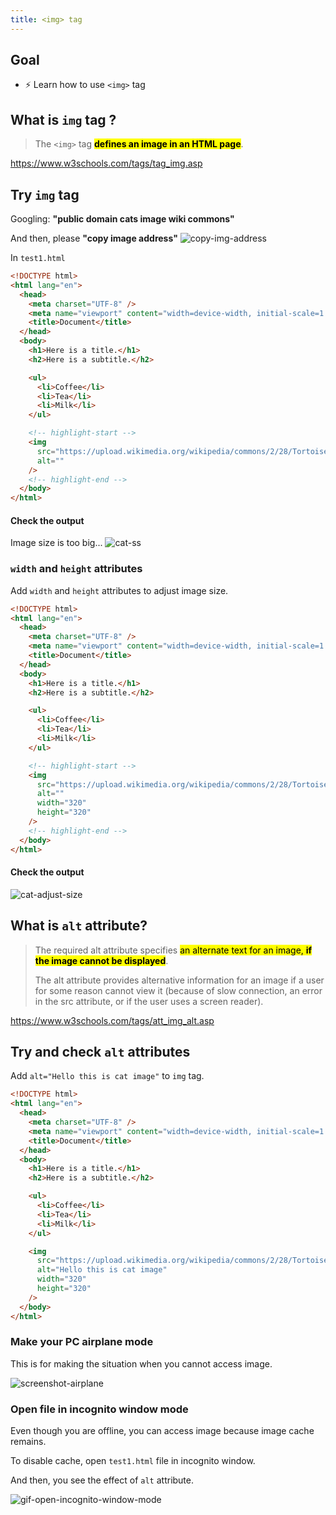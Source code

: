 ```yaml
---
title: <img> tag
---
```


## Goal

- ⚡ Learn how to use `<img>` tag

## What is `img` tag ?

> The `<img>` tag <mark>**defines an image in an HTML page**</mark>.

https://www.w3schools.com/tags/tag_img.asp

## Try `img` tag

Googling: **"public domain cats image wiki commons"**

And then, please **"copy image address"**
![copy-img-address](https://storage.googleapis.com/coderhackers-assets/docs/img/20200512_073526.gif)

In `test1.html`

```html title="test1.html"
<!DOCTYPE html>
<html lang="en">
  <head>
    <meta charset="UTF-8" />
    <meta name="viewport" content="width=device-width, initial-scale=1.0" />
    <title>Document</title>
  </head>
  <body>
    <h1>Here is a title.</h1>
    <h2>Here is a subtitle.</h2>

    <ul>
      <li>Coffee</li>
      <li>Tea</li>
      <li>Milk</li>
    </ul>

    <!-- highlight-start -->
    <img
      src="https://upload.wikimedia.org/wikipedia/commons/2/28/Tortoiseshell_she-cat.JPG"
      alt=""
    />
    <!-- highlight-end -->
  </body>
</html>
```

#### Check the output

Image size is too big...
![cat-ss](https://storage.googleapis.com/coderhackers-assets/docs/img/2020-05-12-07-33-14.png)

### `width` and `height` attributes

Add `width` and `height` attributes to adjust image size.

```html title="test1.html"
<!DOCTYPE html>
<html lang="en">
  <head>
    <meta charset="UTF-8" />
    <meta name="viewport" content="width=device-width, initial-scale=1.0" />
    <title>Document</title>
  </head>
  <body>
    <h1>Here is a title.</h1>
    <h2>Here is a subtitle.</h2>

    <ul>
      <li>Coffee</li>
      <li>Tea</li>
      <li>Milk</li>
    </ul>

    <!-- highlight-start -->
    <img
      src="https://upload.wikimedia.org/wikipedia/commons/2/28/Tortoiseshell_she-cat.JPG"
      alt=""
      width="320"
      height="320"
    />
    <!-- highlight-end -->
  </body>
</html>
```

#### Check the output

![cat-adjust-size](https://storage.googleapis.com/coderhackers-assets/docs/img/2020-04-27-04-35-10.png)

## What is `alt` attribute?

> The required alt attribute specifies <mark>an alternate text for an image, **if the image cannot be displayed**</mark>.
>
> The alt attribute provides alternative information for an image if a user for some reason cannot view it (because of slow connection, an error in the src attribute, or if the user uses a screen reader).

https://www.w3schools.com/tags/att_img_alt.asp

## Try and check `alt` attributes

Add `alt="Hello this is cat image"` to `img` tag.

```html title="test1.html" {20}
<!DOCTYPE html>
<html lang="en">
  <head>
    <meta charset="UTF-8" />
    <meta name="viewport" content="width=device-width, initial-scale=1.0" />
    <title>Document</title>
  </head>
  <body>
    <h1>Here is a title.</h1>
    <h2>Here is a subtitle.</h2>

    <ul>
      <li>Coffee</li>
      <li>Tea</li>
      <li>Milk</li>
    </ul>

    <img
      src="https://upload.wikimedia.org/wikipedia/commons/2/28/Tortoiseshell_she-cat.JPG"
      alt="Hello this is cat image"
      width="320"
      height="320"
    />
  </body>
</html>
```

### Make your PC airplane mode

This is for making the situation when you cannot access image.

![screenshot-airplane](https://storage.googleapis.com/coderhackers-assets/docs/img/20200427_055645.gif)

### Open file in incognito window mode

Even though you are offline, you can access image because image cache remains.

To disable cache, open `test1.html` file in incognito window.

And then, you see the effect of `alt` attribute.

![gif-open-incognito-window-mode](https://storage.googleapis.com/coderhackers-assets/docs/img/20200427_060807.gif)
